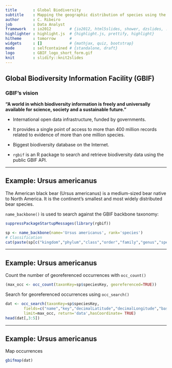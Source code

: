 ```yaml
---
title       : Global Biodiversity 
subtitle    : Mapping the geographic distribution of species using the GBIF API
author      : C. Ribeiro
job         : Data Analyst
framework   : io2012        # {io2012, html5slides, shower, dzslides, ...}
highlighter : highlight.js  # {highlight.js, prettify, highlight}
hitheme     : tomorrow      # 
widgets     : []            # {mathjax, quiz, bootstrap}
mode        : selfcontained # {standalone, draft}
logo        : GBIF_logo_short_form.gif
knit        : slidify::knit2slides
---
```


## Global Biodiversity Information Facility (GBIF)

### GBIF's vision

**"A world in which biodiversity information is freely and universally available for science, society and a sustainable future."**

+ International open data infrastructure, funded by governments.

+ It provides a single point of access to more than 400 million records related to evidence of more than one million species.

+ Biggest biodiversity database on the Internet.

+ `rgbif` is an R package to search and retrieve biodiversity data using the public GBIF API.

---

## Example: Ursus americanus

The American black bear (Ursus americanus) is a medium-sized bear native to North America. It is the continent's smallest and most widely distributed bear species.

`name_backbone()` is used to search against the GBIF backbone taxonomy:

```r
suppressPackageStartupMessages(library(rgbif))

sp <- name_backbone(name='Ursus americanus', rank='species')
# Classification
cat(paste(sp[c("kingdom","phylum","class","order","family","genus","species")]),sep=",")

```

---

## Example: Ursus americanus

Count the number of georeferenced occurrences with `occ_count()`

```r
(max_occ <- occ_count(taxonKey=sp$speciesKey, georeferenced=TRUE))
```

Search for georeferenced occurrences using `occ_search()`

```r
dat <- occ_search(taxonKey=sp$speciesKey,
        fields=c("name","key","decimalLatitude","decimalLongitude","basisOfRecord"),
        limit=max_occ, return='data',hasCoordinate= TRUE)
head(dat[,3:5])
```


---

## Example: Ursus americanus

Map occurrences

```r
gbifmap(dat)
```


